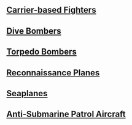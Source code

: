 ==[[List of Fighters by stats|Carrier-based Fighters]]==
==={{EquipmentLink|Re.2001 OR Kai}}===
{{:Re.2001 OR Kai/Bonuses}}
==={{EquipmentLink|Re.2005 Kai}}===
{{:Re.2005 Kai/Bonuses}}
==={{EquipmentLink|Reppuu Kai Ni}}===
{{:Reppuu Kai Ni/Bonuses}}
==={{EquipmentLink|Reppuu Kai Ni Model E}}===
{{:Reppuu Kai Ni Model E/Bonuses}}
==={{EquipmentLink|Reppuu Kai Ni Model E (CarDiv 1/Skilled)}}===
{{:Reppuu Kai Ni Model E (CarDiv 1/Skilled)/Bonuses}}
==={{EquipmentLink|Type 96 Fighter}}===
{{:Type 96 Fighter/Bonuses}}
==={{EquipmentLink|Type 96 Fighter Kai}}===
{{:Type 96 Fighter Kai/Bonuses}}

==[[List of Dive Bombers by stats|Dive Bombers]]==
==={{EquipmentLink|Suisei}}===
{{:Suisei/Bonuses}}
==={{EquipmentLink|Suisei Model 12A}}===
{{:Suisei Model 12A/Bonuses}}
==={{EquipmentLink|Type 99 Dive Bomber (Egusa Squadron)}}===
{{:Type 99 Dive Bomber (Egusa Squadron)/Bonuses}}
==={{EquipmentLink|Suisei (Egusa Squadron)}}===
{{:Suisei (Egusa Squadron)/Bonuses}}
==={{EquipmentLink|Suisei (601 Air Group)}}===
{{:Suisei (601 Air Group)/Bonuses}}
==={{EquipmentLink|Suisei Model 22 (634 Air Group)}}===
{{:Suisei Model 22 (634 Air Group)/Bonuses}}
==={{EquipmentLink|Suisei Model 22 (634 Air Group/Skilled)}}===
{{:Suisei Model 22 (634 Air Group/Skilled)/Bonuses}}
==={{EquipmentLink|Suisei Model 12 (634 Air Group w/ Type 3 Cluster Bombs)}}===
{{:Suisei Model 12 (634 Air Group w/ Type 3 Cluster Bombs)/Bonuses}}
==={{EquipmentLink|Ju 87C Kai Ni (w/ KMX)}}===
{{:Ju 87C Kai Ni (w/ KMX)/Bonuses}}
==={{EquipmentLink|Ju 87C Kai Ni (w/ KMX/Skilled)}}===
{{:Ju 87C Kai Ni (w/ KMX/Skilled)/Bonuses}}
==={{EquipmentLink|Re.2001 CB Kai}}===
{{:Re.2001 CB Kai/Bonuses}}
==={{EquipmentLink|Suisei Model 12 (w/ Type 31 Photoelectric Fuze Bombs)}}===
{{:Suisei Model 12 (w/ Type 31 Photoelectric Fuze Bombs)/Bonuses}}

==[[List of Torpedo Bombers by stats|Torpedo Bombers]]==
==={{EquipmentLink|Ryuusei}}===
{{:Ryuusei/Bonuses}}
==={{EquipmentLink|Ryuusei Kai}}===
{{:Ryuusei Kai/Bonuses}}
==={{EquipmentLink|Type 97 Torpedo Bomber (931 Air Group)}}===
{{:Type 97 Torpedo Bomber (931 Air Group)/Bonuses}}
==={{EquipmentLink|Prototype Type 97 Torpedo Bomber Kai No. 3 Model E (w/ Type 6 Airborne Radar Kai)}}===
{{:Prototype Type 97 Torpedo Bomber Kai No. 3 Model E (w/ Type 6 Airborne Radar Kai)/Bonuses}}
==={{EquipmentLink|Prototype Type 97 Torpedo Bomber Kai (Skilled) No. 3 Model E (w/ Type 6 Airborne Radar Kai)}}===
{{:Prototype Type 97 Torpedo Bomber Kai (Skilled) No. 3 Model E (w/ Type 6 Airborne Radar Kai)/Bonuses}}
==={{EquipmentLink|Tenzan Model 12A}}===
{{:Tenzan Model 12A/Bonuses}}
==={{EquipmentLink|Tenzan Model 12A Kai (w/ Type 6 Airborne Radar Kai)}}===
{{:Tenzan Model 12A Kai (w/ Type 6 Airborne Radar Kai)/Bonuses}}
==={{EquipmentLink|Tenzan Model 12A Kai (Skilled w/ Type 6 Airborne Radar Kai)}}===
{{:Tenzan Model 12A Kai (Skilled w/ Type 6 Airborne Radar Kai)/Bonuses}}
==={{EquipmentLink|Tenzan Model 12 (Tomonaga Squadron)}}===
{{:Tenzan Model 12 (Tomonaga Squadron)/Bonuses}}
==={{EquipmentLink|Type 97 Torpedo Bomber (Murata Squadron)}}===
{{:Type 97 Torpedo Bomber (Murata Squadron)/Bonuses}}
==={{EquipmentLink|Tenzan Model 12 (Murata Squadron)}}===
{{:Tenzan Model 12 (Murata Squadron)/Bonuses}}
==={{EquipmentLink|Ryuusei Kai (CarDiv 1)}}===
{{:Ryuusei Kai (CarDiv 1)/Bonuses}}
==={{EquipmentLink|Ryuusei Kai (CarDiv 1/Skilled)}}===
{{:Ryuusei Kai (CarDiv 1/Skilled)/Bonuses}}
==={{EquipmentLink|Type 97 Torpedo Bomber (931 Air Group/Skilled)}}===
{{:Type 97 Torpedo Bomber (931 Air Group/Skilled)/Bonuses}}
==={{EquipmentLink|Re.2001 G Kai}}===
{{:Re.2001 G Kai/Bonuses}}

==[[List of Carrier-based Reconnaissance Aircraft by stats|Reconnaissance Planes]]==
==={{EquipmentLink|Type 2 Reconnaissance Aircraft}}===
{{:Type 2 Reconnaissance Aircraft/Bonuses}}

==={{EquipmentLink|Prototype Keiun (Carrier-based Reconnaissance Model)}}===
{{:Prototype Keiun (Carrier-based Reconnaissance Model)/Bonuses}}

==[[List of Seaplanes by stats|Seaplanes]]==
==={{EquipmentLink|Zuiun (634 Air Group)}}===
{{:Zuiun (634 Air Group)/Bonuses}}
==={{EquipmentLink|Zuiun Model 12 (634 Air Group)}}===
{{:Zuiun Model 12 (634 Air Group)/Bonuses}}
==={{EquipmentLink|Zuiun (634 Air Group/Skilled)}}===
{{:Zuiun (634 Air Group/Skilled)/Bonuses}}
==={{EquipmentLink|Zuiun Kai Ni (634 Air Group)}}===
{{:Zuiun Kai Ni (634 Air Group)/Bonuses}}
==={{EquipmentLink|Zuiun Kai Ni (634 Air Group/Skilled)}}===
{{:Zuiun Kai Ni (634 Air Group/Skilled)/Bonuses}}
==={{EquipmentLink|Laté 298B}}===
{{:Laté 298B/Bonuses}}
==={{EquipmentLink|S9 Osprey}}===
{{:S9 Osprey/Bonuses}}
==={{EquipmentLink|Swordfish (Seaplane Model)}}===
{{:Swordfish (Seaplane Model)/Bonuses}}
==={{EquipmentLink|Swordfish Mk.III Kai (Seaplane Model)}}===
{{:Swordfish Mk.III Kai (Seaplane Model)/Bonuses}}
==={{EquipmentLink|Swordfish Mk.III Kai (Seaplane Model/Skilled)}}===
{{:Swordfish Mk.III Kai (Seaplane Model/Skilled)/Bonuses}}
==={{EquipmentLink|Swordfish Mk.II Kai (Reconnaissance Seaplane Model)}}===
{{:Swordfish Mk.II Kai (Reconnaissance Seaplane Model)/Bonuses}}
==={{EquipmentLink|Fairey Seafox Kai}}===
{{:Fairey Seafox Kai/Bonuses}}


==[[List_of_Anti-Submarine_Equipment_by_stats#Anti-Submarine_Patrol_Aircraft|Anti-Submarine Patrol Aircraft]]==
==={{EquipmentLink|O Type Observation Autogyro Kai}}===
{{:O Type Observation Autogyro Kai/Bonuses}}
==={{EquipmentLink|O Type Observation Autogyro Kai Ni}}===
{{:O Type Observation Autogyro Kai Ni/Bonuses}}
==={{EquipmentLink|S-51J}}===
{{:S-51J/Bonuses}}
==={{EquipmentLink|S-51J Kai}}===
{{:S-51J Kai/Bonuses}}